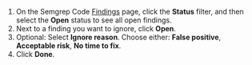 1. On the Semgrep Code [Findings](https://semgrep.dev/orgs/-/findings?tab=open) page, click the **Status** filter, and then select the **Open** status to see all open findings.
1. Next to a finding you want to ignore, click **Open**.
1. Optional: Select **Ignore reason**. Choose either: **False positive**, **Acceptable risk**, **No time to fix**.
1. Click **Done**.
